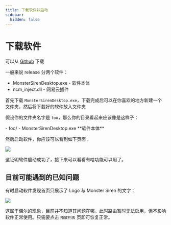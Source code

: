 ```yaml
---
title: 下载软件并启动
sidebar:
  hidden: false
---
```



# 下载软件

可以从 [Github](https://github.com/QingXia-Ela/MonsterSirenDesktop/releases) 下载

一般来说 release 分两个软件：

- MonsterSirenDesktop.exe - 软件本体
- ncm_inject.dll - 网易云插件

首先下载 `MonsterSirenDesktop.exe`，下载完成后可以在你喜欢的地方新建一个文件夹，然后将下载好的软件放入文件夹

假设你的文件夹名字是 `foo`，那么你的目录看起来应该像是这样子：


<FileTree>
- foo/
  - MonsterSirenDesktop.exe **软件本体**
</FileTree>

然后启动软件，你应该可以看到如下页面：

![](../../../assets/起步/1.png)

这证明软件启动成功了，接下来可以看看有啥功能可以用了。

## 目前可能遇到的已知问题

有时启动软件发现首页只展示了 Logo 与 Monster Siren 的文字：

![](../../../assets/起步/2.png)

这属于偶尔的现象，目前并不知道其问题在哪。此时路由暂时无法启用，但不影响软件正常使用。只需要点击 `播放列表` 页即可恢复正常。
